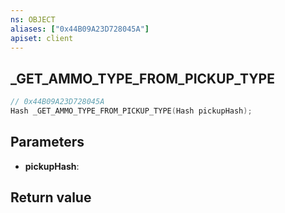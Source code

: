 ```yaml
---
ns: OBJECT
aliases: ["0x44B09A23D728045A"]
apiset: client
---
```

## _GET_AMMO_TYPE_FROM_PICKUP_TYPE

```c
// 0x44B09A23D728045A
Hash _GET_AMMO_TYPE_FROM_PICKUP_TYPE(Hash pickupHash);
```


## Parameters
* **pickupHash**:

## Return value